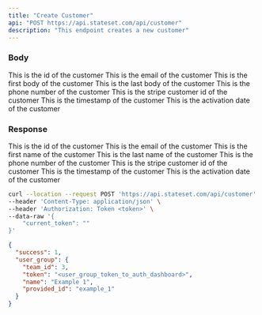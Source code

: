 ```yaml
---
title: "Create Customer"
api: "POST https://api.stateset.com/api/customer"
description: "This endpoint creates a new customer"
---
```


### Body

<ParamField body="id" type="string">
  This is the id of the customer
</ParamField>

<ParamField body="email" type="string">
  This is the email of the customer
</ParamField>

<ParamField body="firstName" type="string">
  This is the first body of the customer
</ParamField>

<ParamField body="lastName" type="string">
  This is the last body of the customer
</ParamField>

<ParamField body="phone" type="string">
  This is the phone number of the customer
</ParamField>

<ParamField body="stripe_customer_id" type="string">
  This is the stripe customer id of the customer
</ParamField>

<ParamField body="timestamp" type="string">
  This is the timestamp of the customer
</ParamField>

<ParamField body="activationDate" type="string">
  This is the activation date of the customer
</ParamField>

### Response

<ResponseField name="id" type="string">
  This is the id of the customer
</ResponseField>

<ResponseField name="email" type="string">
  This is the email of the customer
</ResponseField>

<ResponseField name="firstName" type="string">
  This is the first name of the customer
</ResponseField>

<ResponseField name="lastName" type="string">
  This is the last name of the customer
</ResponseField>

<ResponseField name="phone" type="string">
  This is the phone number of the customer
</ResponseField>

<ResponseField name="stripe_customer_id" type="string">
  This is the stripe customer id of the customer
</ResponseField>

<ResponseField name="timestamp" type="string">
  This is the timestamp of the customer
</ResponseField>

<ResponseField name="activationDate" type="string">
  This is the activation date of the customer
</ResponseField>

<RequestExample>

```bash Example Request
curl --location --request POST 'https://api.stateset.com/api/customer' \
--header 'Content-Type: application/json' \
--header 'Authorization: Token <token>' \
--data-raw '{
    "current_token": ""
}'
```

</RequestExample>

<ResponseExample>

```json Response
{
  "success": 1,
  "user_group": {
    "team_id": 3,
    "token": "<user_group_token_to_auth_dashboard>",
    "name": "Example 1",
    "provided_id": "example_1"
  }
}
```

</ResponseExample>
